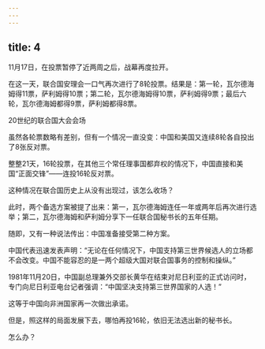 ```yaml
---
---
---
```

title: 4
---



11月17日，在投票暂停了近两周之后，战幕再度拉开。

在这一天，联合国安理会一口气再次进行了8轮投票。结果是：第一轮，瓦尔德海姆得11票，萨利姆得10票；第二轮，瓦尔德海姆得10票，萨利姆得9票；最后六轮，瓦尔德海姆都得9票，萨利姆都得8票。

20世纪的联合国大会会场



虽然各轮票数略有差别，但有一个情况一直没变：中国和美国又连续8轮各自投出了8张反对票。

整整21天，16轮投票，在其他三个常任理事国都弃权的情况下，中国直接和美国“正面交锋”——连投16轮反对票。

这种情况在联合国历史上从没有出现过，该怎么收场？

此时，两个备选方案被提了出来：第一，瓦尔德海姆连任一年或两年后再次进行选举；第二，瓦尔德海姆和萨利姆分享下一任联合国秘书长的五年任期。

随即，又有一种说法传出：中国准备接受第二种方案。

中国代表迅速发表声明：“无论在任何情况下，中国支持第三世界候选人的立场都不会改变。中国不能容忍的是一两个超级大国对联合国事务的控制和操纵。”

1981年11月20日，中国副总理兼外交部长黄华在结束对尼日利亚的正式访问时，专门向尼日利亚电台记者强调：“中国坚决支持第三世界国家的人选！”

这等于中国向非洲国家再一次做出承诺。

但是，照这样的局面发展下去，哪怕再投16轮，依旧无法选出新的秘书长。

怎么办？